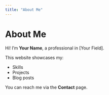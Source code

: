```yaml
---
title: "About Me"
---
```


# About Me

Hi! I'm **Your Name**, a professional in [Your Field].  

This website showcases my:

- Skills
- Projects
- Blog posts

You can reach me via the **Contact** page.
